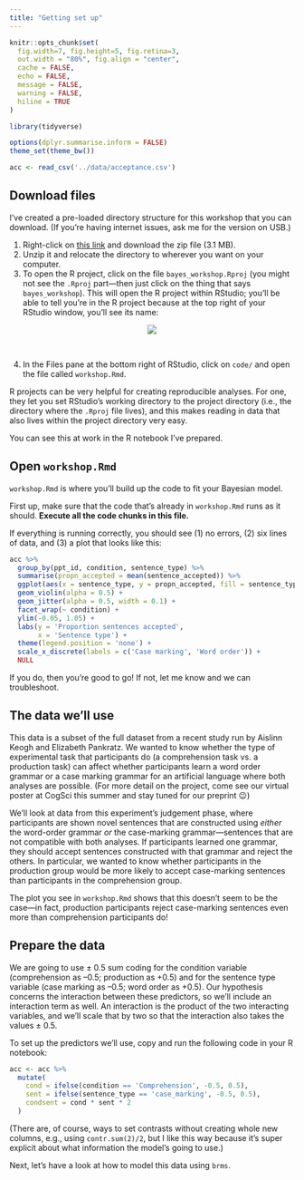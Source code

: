 ```yaml
---
title: "Getting set up"
---
```


```r
knitr::opts_chunk$set(
  fig.width=7, fig.height=5, fig.retina=3,
  out.width = "80%", fig.align = "center",
  cache = FALSE,
  echo = FALSE,
  message = FALSE, 
  warning = FALSE,
  hiline = TRUE
)

library(tidyverse)

options(dplyr.summarise.inform = FALSE)
theme_set(theme_bw())

acc <- read_csv('../data/acceptance.csv')
```


## Download files

I've created a pre-loaded directory structure for this workshop that you can download.
(If you're having internet issues, ask me for the version on USB.)

1. Right-click on [this link](../data/bayes_workshop.zip) and download the zip file (3.1 MB).
2. Unzip it and relocate the directory to wherever you want on your computer.
3. To open the R project, click on the file `bayes_workshop.Rproj` (you might not see the `.Rproj` part—then just click on the thing that says `bayes_workshop`). This will open the R project within RStudio; you'll be able to tell you're in the R project because at the top right of your RStudio window, you'll see its name:

<center>
![](../imgs/rproj.png)
</center>
<br>

4. In the Files pane at the bottom right of RStudio, click on `code/` and open the file called `workshop.Rmd`.

R projects can be very helpful for creating reproducible analyses.
For one, they let you set RStudio's working directory to the project directory (i.e., the directory where the `.Rproj` file lives), and this makes reading in data that also lives within the project directory very easy.

You can see this at work in the R notebook I've prepared.


## Open `workshop.Rmd`

`workshop.Rmd` is where you'll build up the code to fit your Bayesian model.

First up, make sure that the code that's already in `workshop.Rmd` runs as it should.
**Execute all the code chunks in this file.**

If everything is running correctly, you should see (1) no errors, (2) six lines of data, and (3) a plot that looks like this:

```r
acc %>% 
  group_by(ppt_id, condition, sentence_type) %>% 
  summarise(propn_accepted = mean(sentence_accepted)) %>% 
  ggplot(aes(x = sentence_type, y = propn_accepted, fill = sentence_type, colour = sentence_type)) +
  geom_violin(alpha = 0.5) +
  geom_jitter(alpha = 0.5, width = 0.1) +
  facet_wrap(~ condition) +
  ylim(-0.05, 1.05) +
  labs(y = 'Proportion sentences accepted',
       x = 'Sentence type') +
  theme(legend.position = 'none') +
  scale_x_discrete(labels = c('Case marking', 'Word order')) +
  NULL
```

If you do, then you're good to go!
If not, let me know and we can troubleshoot.



## The data we'll use

This data is a subset of the full dataset from a recent study run by Aislinn Keogh and Elizabeth Pankratz.
We wanted to know whether the type of experimental task that participants do (a comprehension task vs. a production task) can affect whether participants learn a word order grammar or a case marking grammar for an artificial language where both analyses are possible.
(For more detail on the project, come see our virtual poster at CogSci this summer and stay tuned for our preprint 😉)

We'll look at data from this experiment's judgement phase, where participants are shown novel sentences that are constructed using *either* the word-order grammar *or* the case-marking grammar—sentences that are not compatible with both analyses.
If participants learned one grammar, they should accept sentences constructed with that grammar and reject the others.
In particular, we wanted to know whether participants in the production group would be more likely to accept case-marking sentences than participants in the comprehension group.

The plot you see in `workshop.Rmd` shows that this doesn't seem to be the case—in fact, production participants reject case-marking sentences even more than comprehension participants do!


## Prepare the data

We are going to use $\pm$ 0.5 sum coding for the condition variable (comprehension as –0.5; production as +0.5) and for the sentence type variable (case marking as –0.5; word order as +0.5).
Our hypothesis concerns the interaction between these predictors, so we'll include an interaction term as well.
An interaction is the product of the two interacting variables, and we'll scale that by two so that the interaction also takes the values $\pm$ 0.5.

To set up the predictors we'll use, copy and run the following code in your R notebook:

```r
acc <- acc %>% 
  mutate(
    cond = ifelse(condition == 'Comprehension', -0.5, 0.5),
    sent = ifelse(sentence_type == 'case_marking', -0.5, 0.5),
    condsent = cond * sent * 2
  )
```

(There are, of course, ways to set contrasts without creating whole new columns, e.g., using `contr.sum(2)/2`, but I like this way because it's super explicit about what information the model's going to use.)


Next, let's have a look at how to model this data using `brms`.
